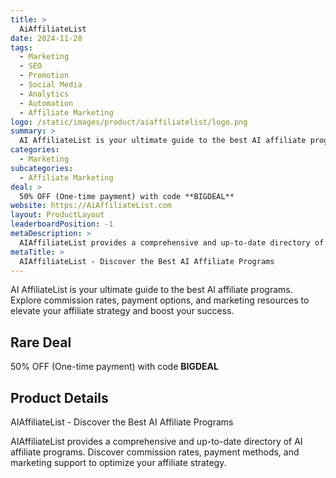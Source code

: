 ```yaml
---
title: >
  AiAffiliateList
date: 2024-11-28
tags:
  - Marketing
  - SEO
  - Promotion
  - Social Media
  - Analytics
  - Automation
  - Affiliate Marketing
logo: /static/images/product/aiaffiliatelist/logo.png
summary: >
  AI AffiliateList is your ultimate guide to the best AI affiliate programs. Explore commission rates, payment options, and marketing resources to elevate your affiliate strategy and boost your success.
categories:
  - Marketing
subcategories:
  - Affiliate Marketing
deal: >
  50% OFF (One-time payment) with code **BIGDEAL**
website: https://AiAffiliateList.com
layout: ProductLayout
leaderboardPosition: -1
metaDescription: >
  AIAffiliateList provides a comprehensive and up-to-date directory of AI affiliate programs. Discover commission rates, payment methods, and marketing support to optimize your affiliate strategy.
metaTitle: >
  AIAffiliateList - Discover the Best AI Affiliate Programs
---
```

AI AffiliateList is your ultimate guide to the best AI affiliate programs. Explore commission rates, payment options, and marketing resources to elevate your affiliate strategy and boost your success.

## Rare Deal

50% OFF (One-time payment) with code **BIGDEAL**

## Product Details

AIAffiliateList - Discover the Best AI Affiliate Programs

AIAffiliateList provides a comprehensive and up-to-date directory of AI affiliate programs. Discover commission rates, payment methods, and marketing support to optimize your affiliate strategy.
